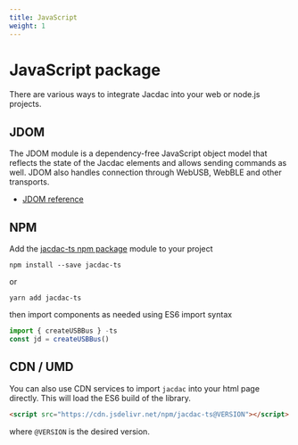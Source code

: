 ```yaml
---
title: JavaScript
weight: 1
---
```


# JavaScript package

There are various ways to integrate Jacdac into your web or node.js projects.

## JDOM

The JDOM module is a dependency-free JavaScript object model 
that reflects the state of the Jacdac elements and allows sending commands as well. JDOM also handles connection through WebUSB, WebBLE and other transports.

* [JDOM reference](/clients/javascript/jdom)

## NPM

Add the [jacdac-ts npm package](https://www.npmjs.com/package/jacdac-ts) module 
to your project

```
npm install --save jacdac-ts
```
or
```
yarn add jacdac-ts
```

then import components as needed using ES6 import syntax

```javascript
import { createUSBBus } -ts
const jd = createUSBBus()
```

## CDN / UMD

You can also use CDN services to import ``jacdac`` into your html page directly.
This will load the ES6 build of the library.

```html
<script src="https://cdn.jsdelivr.net/npm/jacdac-ts@VERSION"></script>
```

where ``@VERSION`` is the desired version. 
